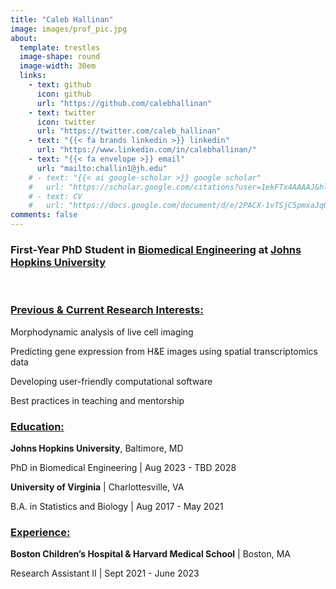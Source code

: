 ```yaml
---
title: "Caleb Hallinan"
image: images/prof_pic.jpg
about:
  template: trestles
  image-shape: round
  image-width: 30em
  links:
    - text: github
      icon: github
      url: "https://github.com/calebhallinan"
    - text: twitter
      icon: twitter
      url: "https://twitter.com/caleb_hallinan"
    - text: "{{< fa brands linkedin >}} linkedin"
      url: "https://www.linkedin.com/in/calebhallinan/"
    - text: "{{< fa envelope >}} email"
      url: "mailto:challin1@jh.edu"
    # - text: "{{< ai google-scholar >}} google scholar"
    #   url: "https://scholar.google.com/citations?user=1ekFTx4AAAAJ&hl=en&authuser=1"
    # - text: CV
    #   url: "https://docs.google.com/document/d/e/2PACX-1vTSjC5pmxaJqQLdkt6t1VrNDWARMSHXSzl07WKiLPggYqaM9T3X5KjSjFNxcMb0SbecpGsLkDorb2RX/pub"
comments: false
---
```


<!-- NOTE: Use fontawesome for icons above -->

::: column-body
<!-- <font size= "5"> **First Year PhD Student in [Biomedical Engineering](https://www.bme.jhu.edu/) at [Johns Hopkins University](https://www.jhu.edu/)** </font> -->

### First-Year PhD Student in [Biomedical Engineering](https://www.bme.jhu.edu/) at [Johns Hopkins University](https://www.jhu.edu/)

<br>


### [Previous & Current Research Interests:]{.underline}

Morphodynamic analysis of live cell imaging

Predicting gene expression from H&E images using spatial transcriptomics data

Developing user-friendly computational software

Best practices in teaching and mentorship


### [Education:]{.underline}

**Johns Hopkins University**, Baltimore, MD

PhD in Biomedical Engineering \| Aug 2023 - TBD 2028

**University of Virginia** \| Charlottesville, VA

B.A. in Statistics and Biology \| Aug 2017 - May 2021

### [Experience:]{.underline}

**Boston Children's Hospital & Harvard Medical School** \| Boston, MA

Research Assistant II \| Sept 2021 - June 2023
:::
